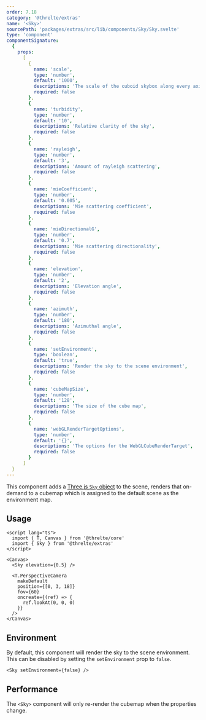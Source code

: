 ```yaml
---
order: 7.18
category: '@threlte/extras'
name: '<Sky>'
sourcePath: 'packages/extras/src/lib/components/Sky/Sky.svelte'
type: 'component'
componentSignature:
  {
    props:
      [
        {
          name: 'scale',
          type: 'number',
          default: '1000',
          descriptions: 'The scale of the cuboid skybox along every axis',
          required: false
        },
        {
          name: 'turbidity',
          type: 'number',
          default: '10',
          descriptions: 'Relative clarity of the sky',
          required: false
        },
        {
          name: 'rayleigh',
          type: 'number',
          default: '3',
          descriptions: 'Amount of rayleigh scattering',
          required: false
        },
        {
          name: 'mieCoefficient',
          type: 'number',
          default: '0.005',
          descriptions: 'Mie scattering coefficient',
          required: false
        },
        {
          name: 'mieDirectionalG',
          type: 'number',
          default: '0.7',
          descriptions: 'Mie scattering directionality',
          required: false
        },
        {
          name: 'elevation',
          type: 'number',
          default: '2',
          descriptions: 'Elevation angle',
          required: false
        },
        {
          name: 'azimuth',
          type: 'number',
          default: '180',
          descriptions: 'Azimuthal angle',
          required: false
        },
        {
          name: 'setEnvironment',
          type: 'boolean',
          default: 'true',
          descriptions: 'Render the sky to the scene environment',
          required: false
        },
        {
          name: 'cubeMapSize',
          type: 'number',
          default: '128',
          descriptions: 'The size of the cube map',
          required: false
        },
        {
          name: 'webGLRenderTargetOptions',
          type: 'number',
          default: '{}',
          descriptions: 'The options for the WebGLCubeRenderTarget',
          required: false
        }
      ]
  }
---
```


This component adds a [Three.js `Sky` object](https://github.com/mrdoob/three.js/blob/dev/examples/jsm/objects/Sky.js) to the scene, renders that on-demand to a cubemap which is assigned to the default scene as the environment map.

<Example
  path="extras/sky"
  showFile="App.svelte"
/>

## Usage

```svelte
<script lang="ts">
  import { T, Canvas } from '@threlte/core'
  import { Sky } from '@threlte/extras'
</script>

<Canvas>
  <Sky elevation={0.5} />

  <T.PerspectiveCamera
    makeDefault
    position={[0, 3, 18]}
    fov={60}
    oncreate={(ref) => {
      ref.lookAt(0, 0, 0)
    }}
  />
</Canvas>
```

## Environment

By default, this component will render the sky to the scene environment. This can be disabled by setting the `setEnvironment` prop to `false`.

```svelte
<Sky setEnvironment={false} />
```

## Performance

The `<Sky>` component will only re-render the cubemap when the properties change.
